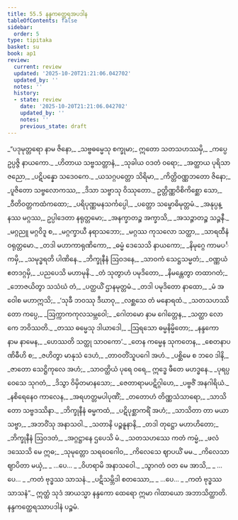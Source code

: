 ```yaml
---
title: 55.5 နန္ဒကတ္ထေရအပဒါန
tableOfContents: false
sidebar:
  order: 5
type: tipitaka
basket: su
book: ap1
review:
  current: review
  updated: '2025-10-20T21:21:06.042702'
  updated_by: ''
  notes: ''
  history:
  - state: review
    date: '2025-10-20T21:21:06.042702'
    updated_by: ''
    notes: ''
    previous_state: draft
---
```



<DynamicBreadcrumb />


<ReviewStatus review={frontmatter.review} showDetails={true} />

<HypothesisAnnotation frontmatter={frontmatter} />

<Division number="143" book="ap1" e="ch" v="20" p="441">

<Paragraph number="7485" type="verses" book="ap1">
_“ပဒုမုတ္တရော နာမ ဇိနော,_  
_သဗ္ဗဓမ္မေသု စက္ခုမာ;_  
ဣတော သတသဟဿမှိ,_  
_ကပ္ပေ ဥပ္ပဇ္ဇိ နာယကော._  

</Paragraph>

</Division>
<Division number="144" book="ap1" e="ch" v="20" p="441">

<Paragraph number="7486" type="verses" book="ap1">
_ဟိတာယ သဗ္ဗသတ္တာနံ,_  
_သုခါယ ဝဒတံ ဝရော;_  
_အတ္ထာယ ပုရိသာဇညော,_  
_ပဋိပန္နော သဒေဝကေ._  

</Paragraph>

</Division>
<Division number="145" book="ap1" e="ch" v="20" p="441">

<Paragraph number="7487" type="verses" book="ap1">
_ယသဂ္ဂပတ္တော သိရိမာ,_  
_ကိတ္တိဝဏ္ဏဘတော ဇိနော;_  
_ပူဇိတော သဗ္ဗလောကဿ,_  
_ဒိသာ သဗ္ဗာသု ဝိဿုတော._  

</Paragraph>

</Division>
<Division number="146" book="ap1" e="ch" v="20" p="441">

<Paragraph number="7488" type="verses" book="ap1">
ဥတ္တိဏ္ဏဝိစိကိစ္ဆော သော,_  
_ဝီတိဝတ္တကထံကထော;_  
_ပရိပုဏ္ဏမနသင်္ကပ္ပေါ,_  
_ပတ္တော သမ္ဗောဓိမုတ္တမံ._  

</Paragraph>

</Division>
<Division number="147" book="ap1" e="ch" v="20" p="441">

<Paragraph number="7489" type="verses" book="ap1">
_အနုပ္ပန္နဿ မဂ္ဂဿ,_  
ဥပ္ပါဒေတာ နရုတ္တမော;_  
_အနက္ခာတဉ္စ အက္ခာသိ,_  
_အသဉ္ဇာတဉ္စ သဉ္ဇနီ._  

</Paragraph>

</Division>
<Division number="148" book="ap1" e="ch" v="20" p="441">

<Paragraph number="7490" type="verses" book="ap1">
_မဂ္ဂညူ မဂ္ဂဝိဒူ စ,_  
_မဂ္ဂက္ခာယီ နရာသဘော;_  
_မဂ္ဂဿ ကုသလော သတ္ထာ,_  
_သာရထီနံ ဝရုတ္တမော._  

</Paragraph>

</Division>
<Division number="149" book="ap1" e="ch" v="20" p="441">

<Paragraph number="7491" type="verses" book="ap1">
_တဒါ မဟာကာရုဏိကော,_  
_ဓမ္မံ ဒေသေသိ နာယကော;_  
_နိမုဂ္ဂေ ကာမပင်္ကမှိ,_  
_သမုဒ္ဓရတိ ပါဏိနေ._  

</Paragraph>

</Division>
<Division number="150" book="ap1" e="ch" v="20" p="441">

<Paragraph number="7492" type="verses" book="ap1">
_ဘိက္ခုနီနံ ဩဝဒနေ,_  
_သာဝကံ သေဋ္ဌသမ္မတံ;_  
_ဝဏ္ဏယံ ဧတဒဂ္ဂမှိ,_  
_ပညပေသိ မဟာမုနိ._  

</Paragraph>

</Division>
<Division number="151" book="ap1" e="ch" v="20" p="441">

<Paragraph number="7493" type="verses" book="ap1">
_တံ သုတွာဟံ ပမုဒိတော,_  
_နိမန္တေတွာ တထာဂတံ;_  
_ဘောဇယိတွာ သသံဃံ တံ,_  
_ပတ္ထယိံ ဌာနမုတ္တမံ._  

</Paragraph>

</Division>
<Division number="152" book="ap1" e="ch" v="20" p="441">

<Paragraph number="7494" type="verses" book="ap1">
_တဒါ ပမုဒိတော နာထော,_  
_မံ အဝေါစ မဟာဣသိ;_  
_‘သုခီ ဘဝဿု ဒီဃာဝု,_  
_လစ္ဆသေ တံ မနောရထံ._  

</Paragraph>

</Division>
<Division number="153" book="ap1" e="ch" v="20" p="441">

<Paragraph number="7495" type="verses" book="ap1">
_သတသဟဿိတော ကပ္ပေ,_  
_ဩက္ကာကကုလသမ္ဘဝေါ;_  
_ဂေါတမော နာမ ဂေါတ္တေန,_  
_သတ္ထာ လောကေ ဘဝိဿတိ._  

</Paragraph>

</Division>
<Division number="154" book="ap1" e="ch" v="20" p="442">

<Paragraph number="7496" type="verses" book="ap1">
_တဿ ဓမ္မေသု ဒါယာဒေါ,_  
_ဩရသော ဓမ္မနိမ္မိတော;_  
_နန္ဒကော နာမ နာမေန,_  
_ဟေဿတိ သတ္ထု သာဝကော’._  

</Paragraph>

</Division>
<Division number="155" book="ap1" e="ch" v="20" p="442">

<Paragraph number="7497" type="verses" book="ap1">
_တေန ကမ္မေန သုကတေန,_  
_စေတနာပဏိဓီဟိ စ;_  
_ဇဟိတွာ မာနုသံ ဒေဟံ,_  
_တာဝတိံသူပဂေါ အဟံ._  

</Paragraph>

</Division>
<Division number="156" book="ap1" e="ch" v="20" p="442">

<Paragraph number="7498" type="verses" book="ap1">
_ပစ္ဆိမေ စ ဘဝေ ဒါနိ,_  
_ဇာတော သေဋ္ဌိကုလေ အဟံ;_  
_သာဝတ္ထိယံ ပုရေ ဝရေ,_  
ဣဒ္ဓေ ဖီတေ မဟဒ္ဓနေ._  

</Paragraph>

</Division>
<Division number="157" book="ap1" e="ch" v="20" p="442">

<Paragraph number="7499" type="verses" book="ap1">
_ပုရပ္ပဝေသေ သုဂတံ,_  
_ဒိသွာ ဝိမှိတမာနသော;_  
_ဇေတာရာမပဋိဂ္ဂါဟေ,_  
_ပဗ္ဗဇိံ အနဂါရိယံ._  

</Paragraph>

</Division>
<Division number="158" book="ap1" e="ch" v="20" p="442">

<Paragraph number="7500" type="verses" book="ap1">
_နစိရေနေဝ ကာလေန,_  
_အရဟတ္တမပါပုဏိံ;_  
_တတောဟံ တိဏ္ဏသံသာရော,_  
_သာသိတော သဗ္ဗဒဿိနာ._  

</Paragraph>

</Division>
<Division number="159" book="ap1" e="ch" v="20" p="442">

<Paragraph number="7501" type="verses" book="ap1">
_ဘိက္ခုနီနံ ဓမ္မကထံ,_  
_ပဋိပုစ္ဆာကရိံ အဟံ;_  
_သာသိတာ တာ မယာ သဗ္ဗာ,_  
_အဘဝိံသု အနာသဝါ._  

</Paragraph>

</Division>
<Division number="160" book="ap1" e="ch" v="20" p="442">

<Paragraph number="7502" type="verses" book="ap1">
_သတာနိ ပဉ္စနူနာနိ,_  
_တဒါ တုဋ္ဌော မဟာဟိတော;_  
_ဘိက္ခုနီနံ ဩဝဒတံ,_  
_အဂ္ဂဋ္ဌာနေ ဌပေသိ မံ._  

</Paragraph>

</Division>
<Division number="161" book="ap1" e="ch" v="20" p="442">

<Paragraph number="7503" type="verses" book="ap1">
_သတသဟဿေ ကတံ ကမ္မံ,_  
_ဖလံ ဒဿေသိ မေ ဣဓ;_  
_သုမုတ္တော သရဝေဂေါဝ,_  
_ကိလေသေ ဈာပယိံ မမ._  

</Paragraph>

</Division>
<Division number="162" book="ap1" e="ch" v="20" p="442">

<Paragraph number="7504" type="verses" book="ap1">
_ကိလေသာ ဈာပိတာ မယှံ,_  
_ …ပေ… _  
_ဝိဟရာမိ အနာသဝေါ._  

</Paragraph>

</Division>
<Division number="163" book="ap1" e="ch" v="20" p="442">

<Paragraph number="7505" type="verses" book="ap1">
_သွာဂတံ ဝတ မေ အာသိ,_  
_ …ပေ… _  
_ကတံ ဗုဒ္ဓဿ သာသနံ._  

</Paragraph>

</Division>
<Division number="164" book="ap1" e="ch" v="20" p="442">

<Paragraph number="7506" type="verses" book="ap1">
_ပဋိသမ္ဘိဒါ စတဿော,_  
_ …ပေ… _  
_ကတံ ဗုဒ္ဓဿ သာသနံ”._  

</Paragraph>

<Paragraph number="7507" book="ap1">
ဣတ္ထံ သုဒံ အာယသ္မာ နန္ဒကော ထေရော ဣမာ ဂါထာယော အဘာသိတ္ထာတိ.

</Paragraph>
</Division>

<Paragraph number="7508" type="center" book="ap1">
နန္ဒကတ္ထေရဿာပဒါနံ ပဉ္စမံ.
</Paragraph>
